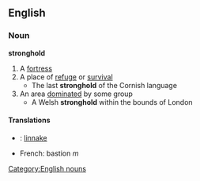 ==English==
===Noun===
'''stronghold'''
#A [[fortress]]
#A place of [[refuge]] or [[survival]]
#* The last '''stronghold''' of the Cornish language
#An area [[dominate]]d by some group
#* A Welsh '''stronghold''' within the bounds of London
====Translations====
*{{fi}}: [[linnake]]
*French: bastion ''m''
[[Category:English nouns]]
